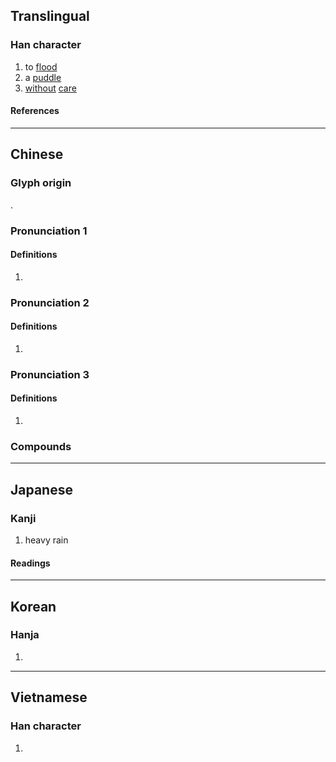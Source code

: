 {{character info}}
==Translingual==

===Han character===
{{Han char|rn=85|rad=水|as=12|sn=15|four=34196|canj=EKCF|ids=⿰氵尞}}

# to [[flood]]
# a [[puddle]]
# [[without]] [[care]]

====References====
{{Han ref|kx=0650.010|dkj=18259|dj=1060.070|hdz=31738.110|uh=6F66}}

----

==Chinese==

===Glyph origin===
{{Han etym}}
{{Han compound|水|尞|c1=s|c2=p|t1=water|ls=psc}}.

===Pronunciation 1===
{{zh-forms|alt=了-second round simplified}}
{{zh-pron
|m=liáo,liǎo
|c=lou5,liu2,liu4
|mn=tw:ló/qz,xm,zz:láu/ml:liáu/xm:liâu
|mn_note=láu - vernacular; liáu/liâu - literary
|mc=n
|oc=n
|ma=
|cat=v,n,adv
}}

====Definitions====
{{zh-hanzi}}

# {{rfdef|zh}}

===Pronunciation 2===
{{zh-forms|alt=涝-second round simplified}}
{{zh-pron
|m=lǎo
|mc=1
|oc=1
|cat=
}}

====Definitions====
{{zh-hanzi}}

# {{rfdef|zh}}

===Pronunciation 3===
{{zh-forms}}
{{zh-pron
|m=lào
|mc=2
|oc=2
|cat=
}}

====Definitions====
{{zh-hanzi}}

# {{rfdef|zh}}

===Compounds===
{{zh-der|塗潦|停潦|窮愁潦倒|潦漿泡|潦潦草草|泥潦|窮途潦倒|潦倒|淫潦|浮皮潦草|潢潦可薦|潦草塞責|潦草|潦泡|潦亂|旱潦|龍鍾潦倒|行潦}}

----

==Japanese==

===Kanji===
{{ja-kanji|grade=|rs=水12}}

# heavy rain

====Readings====
{{ja-readings
|goon=ろう<らう
|kanon=ろう<らう
|kun=にわたずみ<にはたづみ
}}

----

==Korean==

===Hanja===
{{ko-hanja|hangeul=[[료]]>[[요]]|eumhun=|rv=ryo>yo|mr=ryo>yo|y=lyo>yo}}

# {{rfdef|ko|sort=水12}}

----

==Vietnamese==

===Han character===
{{vi-readings|rs=水12|reading=lẻo}}

# {{rfdef|vi|sort=水12}}